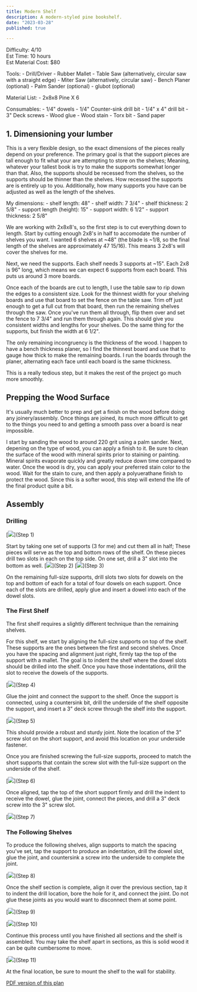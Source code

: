 ```yaml
---
title: Modern Shelf
description: A modern-styled pine bookshelf.
date: "2023-03-28"
published: true

---
```


Difficulty: 4/10<br/>
Est Time: 10 hours<br/>
Est Material Cost: $80<br/>

Tools:
    - Drill/Driver
    - Rubber Mallet
    - Table Saw (alternatively, circular saw with a straight edge)
    - Miter Saw (alternatively, circular saw)
    - Bench Planer (optional)
    - Palm Sander (optional)
    - glubot (optional)

Material List:
    - 2x8x8 Pine X 6

Consumables:
    - 1/4" dowels
    - 1/4" Counter-sink drill bit
    - 1/4" x 4" drill bit
    - 3" Deck screws
    - Wood glue
    - Wood stain
    - Torx bit
    - Sand paper

## 1. Dimensioning your lumber

This is a very flexible design, so the exact dimensions of the pieces really depend on your preference.
The primary goal is that the support pieces are tall enough to fit what your are attempting to store on the shelves; Meaning, whatever your tallest book is try to make the supports somewhat longer than that.
Also, the supports should be recessed from the shelves, so the supports should be thinner than the shelves. How recessed the supports are is entirely up to you.
Additionally, how many supports you have can be adjusted as well as the length of the shelves.

My dimensions:
    - shelf length: 48"
    - shelf width: 7 3/4"
    - shelf thickness: 2 5/8"
    - support length (height): 15"
    - support width: 6 1/2"
    - support thickness: 2 5/8"

We are working with 2x8x8's, so the first step is to cut everything down to length. Start by cutting enough 2x8's in half to accomodate the number of shelves you want.
I wanted 6 shelves at ~48" (the blade is ~1/8, so the final length of the shelves are approximately 47 15/16). This means 3 2x8's will cover the shelves for me.

Next, we need the supports. Each shelf needs 3 supports at ~15". Each 2x8 is 96" long, which means we can expect 6 supports from each board. This puts us around 3 more boards.

Once each of the boards are cut to length, I use the table saw to rip down the edges to a consistent size. Look for the thinnest width for your shelving boards and use that board to set the fence on the table saw.
Trim off just enough to get a full cut from that board, then run the remaining shelves through the saw. Once you've run them all through, flip them over and set the fence to 7 3/4" and run them through again.
This should give you consistent widths and lengths for your shelves. Do the same thing for the supports, but finish the width at 6 1/2".

The only remaining incongruency is the thickness of the wood. I happen to have a bench thickness planer, so I find the thinnest board and use that to gauge how thick to make the remaining boards.
I run the boards through the planer, alternating each face until each board is the same thickness.

This is a really tedious step, but it makes the rest of the project go much more smoothly.

## Prepping the Wood Surface

It's usually much better to prep and get a finish on the wood before doing any joinery/assembly.
Once things are joined, its much more difficult to get to the things you need to and getting a smooth pass over a board is near impossible.

I start by sanding the wood to around 220 grit using a palm sander.
Next, depening on the type of wood, you can apply a finish to it. Be sure to clean the surface of the wood with mineral spirits prior to staining or painting.
Mineral spirits evaporate quickly and greatly reduce down time compared to water. Once the wood is dry, you can apply your preferred stain color to the wood.
Wait for the stain to cure, and then apply a polyuerathane finish to protect the wood. Since this is a softer wood, this step will extend the life of the final product quite a bit.

## Assembly

### Drilling

[![](/images/modern-shelf/step1.png)](Step 1)

Start by taking one set of supports (3 for me) and cut them all in half; These pieces will serve as the top and bottom rows of the shelf.
On these pieces drill two slots in each on the top side. On one set, drill a 3" slot into the bottom as well.
[![](/images/modern-shelf/step2.png)](Step 2)
[![](/images/modern-shelf/step3.png)](Step 3)

On the remaining full-size supports, drill slots two slots for dowels on the top and bottom of each for a total of four dowels on each support.
Once each of the slots are drilled, apply glue and insert a dowel into each of the dowel slots.

### The First Shelf
The first shelf requires a slightly different technique than the remaining shelves.

For this shelf, we start by aligning the full-size supports on top of the shelf.
These supports are the ones between the first and second shelves.
Once you have the spacing and alignment just right, firmly tap the top of the support with a mallet.
The goal is to indent the shelf where the dowel slots should be drilled into the shelf. Once you have those indentations, drill the slot to receive the dowels of the supports.

[![](/images/modern-shelf/step4.png)](Step 4)


Glue the joint and connect the support to the shelf.
Once the support is connected, using a countersink bit, drill the underside of the shelf opposite the support, and insert a 3" deck screw through the shelf into the support.

[![](/images/modern-shelf/step5.png)](Step 5)


This should provide a robust and sturdy joint. Note the location of the 3" screw slot on the short support, and avoid this location on your underside fastener.

Once you are finished screwing the full-size supports, proceed to match the short supports that contain the screw slot with the full-size support on the underside of the shelf.

[![](/images/modern-shelf/step6.png)](Step 6)

Once aligned, tap the top of the short support firmly and drill the indent to receive the dowel, glue the joint, connect the pieces, and drill a 3" deck screw into the 3" screw slot.

[![](/images/modern-shelf/step7.png)](Step 7)


### The Following Shelves
To produce the following shelves, align supports to match the spacing you've set, tap the support to produce an indentation, drill the dowel slot, glue the joint, and countersink a screw into the underside to complete the joint.

[![](/images/modern-shelf/step8.png)](Step 8)

Once the shelf section is complete, align it over the previous section, tap it to indent the drill location, bore the hole for it, and connect the joint. Do not glue these joints as you would want to disconnect them at some point.

[![](/images/modern-shelf/step9.png)](Step 9)

[![](/images/modern-shelf/step10.png)](Step 10)

Continue this process until you have finished all sections and the shelf is assembled. You may take the shelf apart in sections, as this is solid wood it can be quite cumbersome to move.

[![](/images/modern-shelf/step11.png)](Step 11)

At the final location, be sure to mount the shelf to the wall for stability.

[PDF version of this plan](/plans/modern-shelf.pdf)